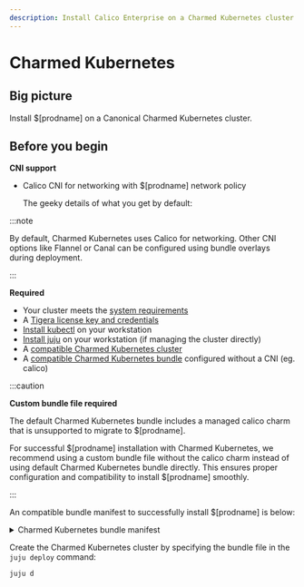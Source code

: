 ```yaml
---
description: Install Calico Enterprise on a Charmed Kubernetes cluster.
---
```



# Charmed Kubernetes

## Big picture

Install $[prodname] on a Canonical Charmed Kubernetes cluster.

## Before you begin

**CNI support**

- Calico CNI for networking with $[prodname] network policy

  The geeky details of what you get by default:

  <GeekDetails
    prodname='$[prodname]'
    details='Policy:Calico,IPAM:Calico,CNI:Calico,Overlay:IPIP,Routing:BGP,Datastore:Kubernetes'
  />

:::note

By default, Charmed Kubernetes uses Calico for networking. Other CNI options like Flannel or Canal can be configured using bundle overlays during deployment.

:::

**Required**

- Your cluster meets the [system requirements](requirements.mdx)
- A [Tigera license key and credentials](calico-enterprise.mdx)
- [Install kubectl](https://kubernetes.io/docs/tasks/tools/install-kubectl/) on your workstation
- [Install juju](https://juju.is/docs/juju/install-juju) on your workstation (if managing the cluster directly)
- A [compatible Charmed Kubernetes cluster](../compatibility.mdx#charmed-kubernetes)
- A [compatible Charmed Kubernetes bundle](https://github.com/charmed-kubernetes/bundle/tree/main) configured without a CNI (eg. calico)

:::caution

**Custom bundle file required**

The default Charmed Kubernetes bundle includes a managed calico charm that is unsupported to migrate to $[prodname].

For successful $[prodname] installation with Charmed Kubernetes, we recommend using a custom bundle file without the calico charm instead of using default Charmed Kubernetes bundle directly. This ensures proper configuration and compatibility to install $[prodname] smoothly.

:::

An compatible bundle manifest to successfully install $[prodname] is below:

<details>
<summary>Charmed Kubernetes bundle manifest</summary>

```yaml
description: A highly-available, production-grade Kubernetes cluster.
docs: https://discourse.charmhub.io/t/charmed-kubernetes-bundle/14447
issues: https://bugs.launchpad.net/charmed-kubernetes-bundles
series: jammy
source: https://github.com/charmed-kubernetes/bundle
website: https://ubuntu.com/kubernetes/charmed-k8s
name: charmed-kubernetes
applications:
  containerd:
    charm: containerd
    channel: 1.32/stable
  easyrsa:
    charm: easyrsa
    channel: 1.32/stable
    constraints: arch=amd64 cpu-cores=2 mem=8192 root-disk=16384
    num_units: 1
  etcd:
    charm: etcd
    channel: 1.32/stable
    constraints: arch=amd64 cpu-cores=2 mem=8192 root-disk=16384
    storage:
      data: loop,1,1024M
    num_units: 1
    options:
      channel: 3.4/stable
  kubernetes-control-plane:
    charm: kubernetes-control-plane
    channel: 1.32/stable
    constraints: arch=amd64 cpu-cores=2 mem=8192 root-disk=16384
    num_units: 1
    expose: true
    options:
      channel: 1.32/stable
  kubernetes-worker:
    charm: kubernetes-worker
    channel: 1.32/stable
    constraints: arch=amd64 cpu-cores=2 mem=8192 root-disk=16384
    num_units: 3
    expose: true
    options:
      channel: 1.32/stable
relations:
- - kubernetes-control-plane:kube-control
  - kubernetes-worker:kube-control
- - kubernetes-control-plane:certificates
  - easyrsa:client
- - kubernetes-control-plane:etcd
  - etcd:db
- - kubernetes-worker:certificates
  - easyrsa:client
- - etcd:certificates
  - easyrsa:client
- - containerd:containerd
  - kubernetes-worker:container-runtime
- - containerd:containerd
  - kubernetes-control-plane:container-runtime
```

</details>

Create the Charmed Kubernetes cluster by specifying the bundle file in the `juju deploy` command:

```
juju d
``` 